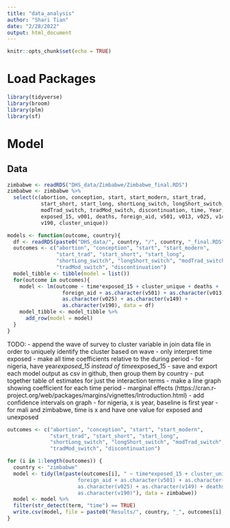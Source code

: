 ```yaml
---
title: "data_analysis"
author: "Shari Tian"
date: "2/28/2022"
output: html_document
---
```


```r
knitr::opts_chunk$set(echo = TRUE)
```

# Load Packages

```r
library(tidyverse)
library(broom)
library(plm)
library(sf)
```


# Model

## Data

```r
zimbabwe <- readRDS("DHS_data/Zimbabwe/Zimbabwe_final.RDS")
zimbabwe <- zimbabwe %>%
  select(c(abortion, conception, start, start_modern, start_trad, 
           start_short, start_long, shortLong_switch, longShort_switch, 
           modTrad_switch, tradMod_switch, discontinuation, time, Year, 
           exposed_15, v001, deaths, foreign_aid, v501, v013, v025, v149, 
           v190, cluster_unique))
```

```r
models <- function(outcome, country){
  df <- readRDS(paste0("DHS_data/", country, "/", country, "_final.RDS")) 
  outcomes <- c("abortion", "conception", "start", "start_modern", 
                "start_trad", "start_short", "start_long", 
                "shortLong_switch", "longShort_switch", "modTrad_switch",
                "tradMod_switch", "discontinuation")
  model_tibble <- tibble(model = list())
  for(outcome in outcomes){
    model <- lm(outcome ~ time*exposed_15 + cluster_unique + deaths + 
                  foreign_aid + as.character(v501) + as.character(v013) + 
                  as.character(v025) + as.character(v149) + 
                  as.character(v190), data = df)
    model_tibble <- model_tibble %>% 
      add_row(model = model)
  }
} 
```

TODO:
- append the wave of survey to cluster variable in join data file in order to uniquely identify the cluster based on wave
- only interpret time exposed
- make all time coefficients relative to the during period
- for nigeria, have year*exposed_15 instead of time*exposed_15
- save and export each model output as csv in github, then group them by country
- put together table of estimates for just the interaction terms 
- make a line graph showing coefficient for each time period - marginal effects (https://cran.r-project.org/web/packages/margins/vignettes/Introduction.html)
  - add confidence intervals on graph
  - for nigeria, x is year, baseline is first year 
  - for mali and zimbabwe, time is x and have one value for exposed and unexposed 




```r
outcomes <- c("abortion", "conception", "start", "start_modern", 
              "start_trad", "start_short", "start_long", 
              "shortLong_switch", "longShort_switch", "modTrad_switch",
              "tradMod_switch", "discontinuation")

for (i in 1:length(outcomes)) {
  country <- "zimbabwe"
  model <- tidy(lm(paste(outcomes[i], " ~ time*exposed_15 + cluster_unique + 
                       foreign_aid + as.character(v501) + as.character(v013) + 
                       as.character(v025) + as.character(v149) + deaths + 
                       as.character(v190)"), data = zimbabwe))
  model <- model %>%
  filter(str_detect(term, "time") == TRUE)
  write.csv(model, file = paste0("Results/", country, "_", outcomes[i], ".csv"))
}
```
